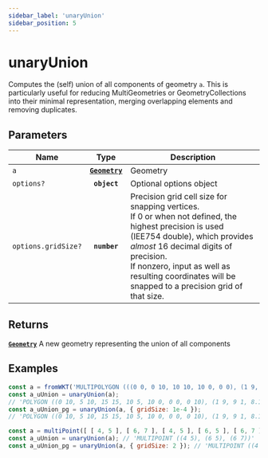 ```yaml
---
sidebar_label: 'unaryUnion'
sidebar_position: 5
---
```


# unaryUnion

Computes the (self) union of all components of geometry `a`.
This is particularly useful for reducing MultiGeometries or
GeometryCollections into their minimal representation, merging
overlapping elements and removing duplicates.

## Parameters

| Name | Type | Description |
| --- | :-: | --- |
| `a` | [**`Geometry`**](../types/Geometry/index.mdx) | Geometry |
| `options?` | **`object`** | Optional options object |
| `options.gridSize?` | **`number`** | Precision grid cell size for snapping vertices. <br/> If 0 or when not defined, the highest precision is used (IEE754 double), which provides _almost_ 16 decimal digits of precision. <br/> If nonzero, input as well as resulting coordinates will be snapped to a precision grid of that size. |

## Returns

[**`Geometry`**](../types/Geometry/index.mdx) A new geometry representing the union of all components

## Examples

```js live title="dissolving overlapping polygons in a MultiPolygon"
const a = fromWKT('MULTIPOLYGON (((0 0, 0 10, 10 10, 10 0, 0 0), (1 9, 8 8, 9 1, 1 9)), ((5 10, 15 15, 10 5, 5 10)))');
const a_uUnion = unaryUnion(a);
// 'POLYGON ((0 10, 5 10, 15 15, 10 5, 10 0, 0 0, 0 10), (1 9, 9 1, 8.166666666666666 6.833333333333333, 6.833333333333333 8.166666666666666, 1 9))'
const a_uUnion_pg = unaryUnion(a, { gridSize: 1e-4 });
// 'POLYGON ((0 10, 5 10, 15 15, 10 5, 10 0, 0 0, 0 10), (1 9, 9 1, 8.1667 6.8333, 6.8333 8.1667, 1 9))'
```

```js live title="should remove duplicated points"
const a = multiPoint([ [ 4, 5 ], [ 6, 7 ], [ 4, 5 ], [ 6, 5 ], [ 6, 7 ] ]);
const a_uUnion = unaryUnion(a); // 'MULTIPOINT ((4 5), (6 5), (6 7))'
const a_uUnion_pg = unaryUnion(a, { gridSize: 2 }); // 'MULTIPOINT ((4 6), (6 6), (6 8))'
```
